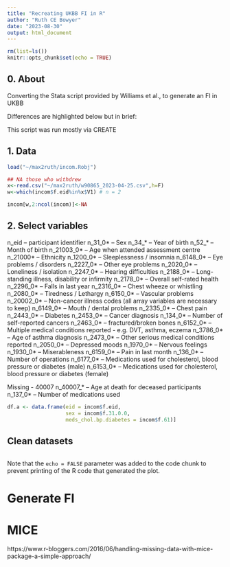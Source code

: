 ```yaml
---
title: "Recreating UKBB FI in R"
author: "Ruth CE Bowyer"
date: "2023-08-30"
output: html_document
---
```


```r
rm(list=ls())
knitr::opts_chunk$set(echo = TRUE)
```

## 0. About

Converting the Stata script provided by Williams et al., to generate an FI in UKBB

Differences are highlighted below but in brief:


This script was run mostly via CREATE

## 1. Data


```r

load("~/max2ruth/incom.Robj")

## NA those who withdrew 
x<-read.csv("~/max2ruth/w90865_2023-04-25.csv",h=F)
w<-which(incom$f.eid%in%x$V1) # n = 2

incom[w,2:ncol(incom)]<-NA

```

## 2. Select variables

n_eid  		-- participant identifier
n_31_0* 	-- Sex
n_34_* 		-- Year of birth
n_52_* 		-- Month of birth
n_21003_0*  -- Age when attended assessment centre
n_21000* 	-- Ethnicity
n_1200_0* 	-- Sleeplessness / insomnia
n_6148_0* 	-- Eye problems / disorders
n_2227_0*  	-- Other eye problems
n_2020_0* 	-- Loneliness / isolation
n_2247_0* 	-- Hearing difficulties
n_2188_0* 	-- Long-standing illness, disability or infirmity
n_2178_0* 	-- Overall self-rated health
n_2296_0* 	-- Falls in last year
n_2316_0* 	-- Chest wheeze or whistling
n_2080_0* 	-- Tiredness / Lethargy
n_6150_0* 	-- Vascular problems	
n_20002_0* 	-- Non-cancer illness codes (all array variables are necessary to keep)
n_6149_0* 	-- Mouth / dental problems
n_2335_0* 	-- Chest pain
n_2443_0* 	-- Diabetes
n_2453_0* 	-- Cancer diagnosis
n_134_0* 	-- Number of self-reported cancers
n_2463_0* 	-- fractured/broken bones
n_6152_0*	-- Multiple medical conditions reported - e.g. DVT, asthma, eczema
n_3786_0*	-- Age of asthma diagnosis
n_2473_0* 	-- Other serious medical conditions reported
n_2050_0*  	-- Depressed moods
n_1970_0* 	-- Nervous feelings
n_1930_0* 	-- Miserableness
n_6159_0* 	-- Pain in last month
n_136_0* 	-- Number of operations
n_6177_0* 	-- Medications used for cholesterol, blood pressure or diabetes (male)
n_6153_0* 	-- Medications used for cholesterol, blood pressure or diabetes (female)


Missing - 40007 n_40007_* 	-- Age at death for deceased participants 
n_137_0* 	-- Number of medications used


```r

df.a <- data.frame(eid = incom$f.eid, 
                   sex = incom$f.31.0.0,
                   meds_chol.bp.diabetes = incom$f.61)]

```

## Clean datasets 

```r
```

Note that the `echo = FALSE` parameter was added to the code chunk to prevent printing of the R code that generated the plot.

# Generate FI

# MICE 

https://www.r-bloggers.com/2016/06/handling-missing-data-with-mice-package-a-simple-approach/
